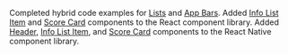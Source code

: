 Completed hybrid code examples for [Lists](/patterns/lists) and [App Bars](/patterns/appbar). Added [Info List Item](https://brightlayer-ui-components.github.io/react/components/info-list-item) and [Score Card](https://brightlayer-ui-components.github.io/react/components/score-card) components to the React component library. Added [Header](https://brightlayer-ui-components.github.io/react-native/?path=/info/components-documentation--header), [Info List Item](https://brightlayer-ui-components.github.io/react-native/?path=/info/components-documentation--info-list-item), and [Score Card](https://brightlayer-ui-components.github.io/react-native/?path=/info/components-documentation--score-card) components to the React Native component library.
